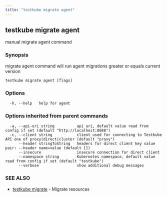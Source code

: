 ```yaml
---
title: "testkube migrate agent"
---
```

<head>
  <meta name="docsearch:indexPrefix" content="reference-doc" />
</head>

## testkube migrate agent

manual migrate agent command

### Synopsis

migrate agent command will run agent migrations greater or equals current version

```
testkube migrate agent [flags]
```

### Options

```
  -h, --help   help for agent
```

### Options inherited from parent commands

```
  -a, --api-uri string          api uri, default value read from config if set (default "http://localhost:8088")
  -c, --client string           client used for connecting to Testkube API one of proxy|direct|cluster (default "proxy")
      --header stringToString   headers for direct client key value pair: --header name=value (default [])
      --insecure                insecure connection for direct client
      --namespace string        Kubernetes namespace, default value read from config if set (default "testkube")
      --verbose                 show additional debug messages
```

### SEE ALSO

* [testkube migrate](testkube-migrate.mdx)	 - Migrate resources

